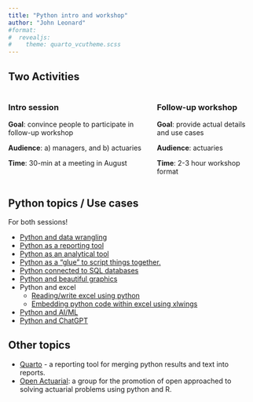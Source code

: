 ```yaml
---
title: "Python intro and workshop"
author: "John Leonard"
#format:
#  revealjs:
#    theme: quarto_vcutheme.scss
---
```


## Two Activities {.smaller}

:::: {.columns}

::: {.column}
### Intro session

**Goal**: convince people to participate in follow-up workshop

**Audience**: a) managers, and b) actuaries

**Time**: 30-min at a meeting in August

:::

::: {.column}
### Follow-up workshop

**Goal**: provide actual details and use cases

**Audience**: actuaries

**Time**: 2-3 hour workshop format

:::

::::

## Python topics / Use cases

For both sessions!

- [Python and data wrangling](https://www.oreilly.com/library/view/data-wrangling-with/9781491948804/)
- [Python as a reporting tool](https://quarto.org/)
- [Python as an analytical tool](https://lifelib.io/)
- [Python as a "glue" to script things together.](https://learn.microsoft.com/en-us/windows/python/scripting)
- [Python connected to SQL databases](https://www.geeksforgeeks.org/how-to-connect-python-with-sql-database/)
- [Python and beautiful graphics](https://livecodestream.dev/post/how-to-build-beautiful-plots-with-python-and-seaborn/)
- Python and excel
    - [Reading/write excel using python](https://openpyxl.readthedocs.io/en/stable/)
    - [Embedding python code within excel using xlwings](https://towardsdatascience.com/how-to-supercharge-excel-with-python-726b0f8e22c2)
- [Python and AI/ML](https://www.w3schools.com/python/python_ml_getting_started.asp)
- [Python and ChatGPT](https://www.geeksforgeeks.org/how-to-use-chatgpt-api-in-python/)

## Other topics

- [Quarto](https://quarto.org/) - a reporting tool for merging python results and text into reports.
- [Open Actuarial](https://open-actuarial.readthedocs.io/en/latest/introduction.html): a group for the promotion of open approached to solving actuarial problems using python and R.
